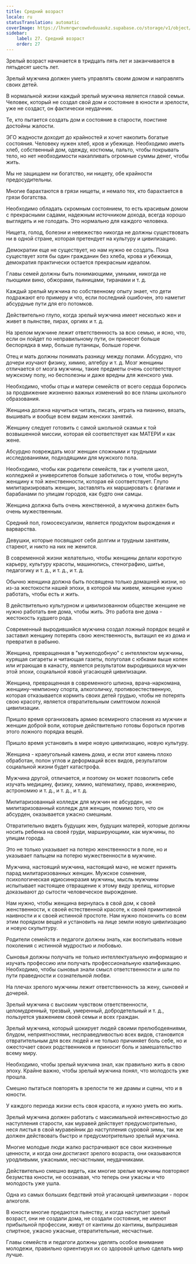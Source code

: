 ```yaml
---
title: Средний возраст
locale: ru
statusTranslation: automatic
coverImage: https://lhvmrqwrcowdvduuaukz.supabase.co/storage/v1/object/public/strapi-uploads/small_cover-educacion-fundamental.webp-2d51a7828a2b1309555be27f7e2a61a0.webp
sidebar:
    label: 27. Средний возраст
    order: 27
---
```

Зрелый возраст начинается в тридцать пять лет и заканчивается в пятьдесят шесть лет.

Зрелый мужчина должен уметь управлять своим домом и направлять своих детей.

В нормальной жизни каждый зрелый мужчина является главой семьи. Человек, который не создал свой дом и состояние в юности и зрелости, уже не создаст, он фактически неудачник.

Те, кто пытается создать дом и состояние в старости, поистине достойны жалости.

ЭГО жадности доходит до крайностей и хочет накопить богатые состояния. Человеку нужен хлеб, кров и убежище. Необходимо иметь хлеб, собственный дом, одежду, костюмы, пальто, чтобы покрывать тело, но нет необходимости накапливать огромные суммы денег, чтобы жить.

Мы не защищаем ни богатство, ни нищету, обе крайности предосудительны.

Многие барахтаются в грязи нищеты, и немало тех, кто барахтается в грязи богатства.

Необходимо обладать скромным состоянием, то есть красивым домом с прекрасными садами, надежным источником дохода, всегда хорошо выглядеть и не голодать. Это нормально для каждого человека.

Нищета, голод, болезни и невежество никогда не должны существовать ни в одной стране, которая претендует на культуру и цивилизацию.

Демократии еще не существует, но нам нужно ее создать. Пока существует хотя бы один гражданин без хлеба, крова и убежища, демократия практически остается прекрасным идеалом.

Главы семей должны быть понимающими, умными, никогда не пьющими вино, обжорами, пьяницами, тиранами и т. д.

Каждый зрелый мужчина по собственному опыту знает, что дети подражают его примеру и что, если последний ошибочен, это наметит абсурдные пути для его потомков.

Действительно глупо, когда зрелый мужчина имеет несколько жен и живет в пьянстве, пирах, оргиях и т. д.

На зрелом мужчине лежит ответственность за всю семью, и ясно, что, если он пойдет по неправильному пути, он принесет больше беспорядка в мир, больше путаницы, больше горечи.

Отец и мать должны понимать разницу между полами. Абсурдно, что дочери изучают физику, химию, алгебру и т. д. Мозг женщины отличается от мозга мужчины, такие предметы очень соответствуют мужскому полу, но бесполезны и даже вредны для женского ума.

Необходимо, чтобы отцы и матери семейств от всего сердца боролись за продвижение жизненно важных изменений во все планы школьного образования.

Женщина должна научиться читать, писать, играть на пианино, вязать, вышивать и вообще всем видам женских занятий.

Женщину следует готовить с самой школьной скамьи к той возвышенной миссии, которая ей соответствует как МАТЕРИ и как жене.

Абсурдно повреждать мозг женщин сложными и трудными исследованиями, подходящими для мужского пола.

Необходимо, чтобы как родители семейств, так и учителя школ, колледжей и университетов больше заботились о том, чтобы вернуть женщину к той женственности, которая ей соответствует. Глупо милитаризировать женщин, заставлять их маршировать с флагами и барабанами по улицам городов, как будто они самцы.

Женщина должна быть очень женственной, а мужчина должен быть очень мужественным.

Средний пол, гомосексуализм, является продуктом вырождения и варварства.

Девушки, которые посвящают себя долгим и трудным занятиям, стареют, и никто на них не женится.

В современной жизни желательно, чтобы женщины делали короткую карьеру, культуру красоты, машинопись, стенографию, шитье, педагогику и т. д., и т. д., и т. д.

Обычно женщина должна быть посвящена только домашней жизни, но из-за жестокости нашей эпохи, в которой мы живем, женщине нужно работать, чтобы есть и жить.

В действительно культурном и цивилизованном обществе женщине не нужно работать вне дома, чтобы жить. Это работа вне дома - жестокость худшего рода.

Современный выродившийся мужчина создал ложный порядок вещей и заставил женщину потерять свою женственность, вытащил ее из дома и превратил в рабыню.

Женщина, превращенная в "мужеподобную" с интеллектом мужчины, курящая сигареты и читающая газеты, полуголая с юбками выше колен или играющая в канасту, является результатом выродившихся мужчин этой эпохи, социальной язвой угасающей цивилизации.

Женщина, превращенная в современного шпиона, врача-наркомана, женщину-чемпионку спорта, алкоголичку, противоестественную, которая отказывается кормить своих детей грудью, чтобы не потерять свою красоту, является отвратительным симптомом ложной цивилизации.

Пришло время организовать армию всемирного спасения из мужчин и женщин доброй воли, которые действительно готовы бороться против этого ложного порядка вещей.

Пришло время установить в мире новую цивилизацию, новую культуру.

Женщина - краеугольный камень дома, и если этот камень плохо обработан, полон углов и деформаций всех видов, результатом социальной жизни будет катастрофа.

Мужчина другой, отличается, и поэтому он может позволить себе изучать медицину, физику, химию, математику, право, инженерию, астрономию и т. д., и т. д., и т. д.

Милитаризованный колледж для мужчин не абсурден, но милитаризованный колледж для женщин, помимо того, что он абсурден, оказывается ужасно смешным.

Отвратительно видеть будущих жен, будущих матерей, которые должны носить ребенка на своей груди, марширующими, как мужчины, по улицам города.

Это не только указывает на потерю женственности в поле, но и указывает пальцем на потерю мужественности в мужчине.

Мужчина, настоящий мужчина, настоящий мачо, не может принять парад милитаризованных женщин. Мужское сомнение, психологическая идиосинкразия мужчины, мысль мужчины испытывает настоящее отвращение к этому виду зрелищ, которые доказывают до сытости человеческое вырождение.

Нам нужно, чтобы женщина вернулась в свой дом, к своей женственности, к своей естественной красоте, к своей примитивной наивности и к своей истинной простоте. Нам нужно покончить со всем этим порядком вещей и установить на лице земли новую цивилизацию и новую скульптуру.

Родители семейств и педагоги должны знать, как воспитывать новые поколения с истинной мудростью и любовью.

Сыновья должны получать не только интеллектуальную информацию и изучать профессию или получать профессиональную квалификацию. Необходимо, чтобы сыновья знали смысл ответственности и шли по пути праведности и сознательной любви.

На плечах зрелого мужчины лежит ответственность за жену, сыновей и дочерей.

Зрелый мужчина с высоким чувством ответственности, целомудренный, трезвый, умеренный, добродетельный и т. д., пользуется уважением своей семьи и всех граждан.

Зрелый мужчина, который шокирует людей своими прелюбодеяниями, блудом, неприятностями, несправедливостью всех видов, становится отвратительным для всех людей и не только причиняет боль себе, но и ожесточает своих родственников и приносит боль и замешательство всему миру.

Необходимо, чтобы зрелый мужчина знал, как правильно жить в свою эпоху. Крайне важно, чтобы зрелый мужчина понял, что молодость уже прошла.

Смешно пытаться повторять в зрелости те же драмы и сцены, что и в юности.

У каждого периода жизни есть своя красота, и нужно уметь ею жить.

Зрелый мужчина должен работать с максимальной интенсивностью до наступления старости, как муравей действует предусмотрительно, неся листья в свой муравейник до наступления суровой зимы, так же должен действовать быстро и предусмотрительно зрелый мужчина.

Многие молодые люди жалко растрачивают все свои жизненные ценности, и когда они достигают зрелого возраста, они оказываются уродливыми, ужасными, несчастными, неудачниками.

Действительно смешно видеть, как многие зрелые мужчины повторяют безумства юности, не осознавая, что теперь они ужасны и что молодость уже ушла.

Одна из самых больших бедствий этой угасающей цивилизации - порок алкоголя.

В юности многие предаются пьянству, и когда наступает зрелый возраст, они не создали дома, не создали состояния, не имеют прибыльной профессии, живут от кантины до кантины, выпрашивая спиртное, ужасно ужасные, отвратительные, несчастные.

Главы семейств и педагоги должны уделять особое внимание молодежи, правильно ориентируя их со здоровой целью сделать мир лучше.

